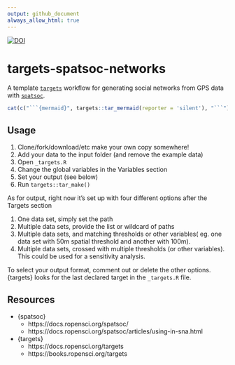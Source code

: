 ```yaml
---
output: github_document
always_allow_html: true
---
```



[![DOI](https://zenodo.org/badge/353198467.svg)](https://zenodo.org/badge/latestdoi/353198467)


# targets-spatsoc-networks

A template [`targets`](https://github.com/ropensci/targets) workflow for
generating social networks from GPS data with
[`spatsoc`](https://github.com/ropensci/spatsoc/).


```r
cat(c("```{mermaid}", targets::tar_mermaid(reporter = 'silent'), "```"), sep = "\n")
```


## Usage

1. Clone/fork/download/etc make your own copy somewhere!
2. Add your data to the input folder (and remove the example data)
3. Open `_targets.R`
4. Change the global variables in the Variables section
5. Set your output (see below)
6. Run `targets::tar_make()`

As for output, right now it's set up with four different options after the
Targets section

1. One data set, simply set the path
2. Multiple data sets, provide the list or wildcard of paths
3. Multiple data sets, and matching thresholds or other variables( eg. one data
set with 50m spatial threshold and another with 100m).
4. Multiple data sets, crossed with multiple thresholds (or other variables). 
This could be used for a sensitivity analysis. 

To select your output format, comment out or delete the other options. 
{targets} looks for the last declared target in the `_targets.R` file. 


## Resources

- {spatsoc} 
  - https://docs.ropensci.org/spatsoc/
  - https://docs.ropensci.org/spatsoc/articles/using-in-sna.html
- {targets}
  - https://docs.ropensci.org/targets
  - https://books.ropensci.org/targets
  
  
